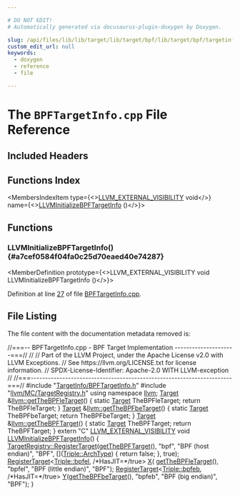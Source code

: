 ```yaml
---

# DO NOT EDIT!
# Automatically generated via docusaurus-plugin-doxygen by Doxygen.

slug: /api/files/lib/lib/target/lib/target/bpf/lib/target/bpf/targetinfo/bpftargetinfo-cpp
custom_edit_url: null
keywords:
  - doxygen
  - reference
  - file

---
```





# The `BPFTargetInfo.cpp` File Reference

<DoxygenPage pluginConfig={pluginConfig}>



## Included Headers

<IncludesList>
<IncludesListItem
  filePath="TargetInfo/BPFTargetInfo.h"
  permalink="/docs/api/files/lib/lib/target/lib/target/bpf/lib/target/bpf/targetinfo/bpftargetinfo-h"
  isLocal="true" />
<IncludesListItem
  filePath="llvm/MC/TargetRegistry.h"
  permalink="/docs/api/files/include/include/llvm/include/llvm/mc/targetregistry-h"
  isLocal="true" />
</IncludesList>

## Functions Index

<MembersIndex>

<MembersIndexItem
  type={<><a href="/docs/api/files/include/include/llvm/include/llvm/support/compiler-h/#adeb6f14d9f377993d79fae2efb34ecac">LLVM&#95;EXTERNAL&#95;VISIBILITY</a> void</>}
  name={<><a href="#a7cef0584f04fa0c25d70eaed40e74287">LLVMInitializeBPFTargetInfo</a> ()</>}>
</MembersIndexItem>

</MembersIndex>


<SectionDefinition>

## Functions

### LLVMInitializeBPFTargetInfo() {#a7cef0584f04fa0c25d70eaed40e74287}

<MemberDefinition
  prototype={<>LLVM&#95;EXTERNAL&#95;VISIBILITY void LLVMInitializeBPFTargetInfo ()</>}>

Definition at line <a href="#l00027">27</a> of file <a href="/docs/api/files/lib/lib/target/lib/target/bpf/lib/target/bpf/targetinfo/bpftargetinfo-cpp">BPFTargetInfo.cpp</a>.
</MemberDefinition>

</SectionDefinition>

## File Listing

The file content with the documentation metadata removed is:

<ProgramListing>

<Link id="l00001" /><CodeLine lineNumber="1"><Highlight kind="comment">//===-- BPFTargetInfo.cpp - BPF Target Implementation ---------------------===//</Highlight><Highlight kind="normal"></Highlight></CodeLine>
<Link id="l00002" /><CodeLine lineNumber="2"><Highlight kind="normal"></Highlight><Highlight kind="comment">//</Highlight><Highlight kind="normal"></Highlight></CodeLine>
<Link id="l00003" /><CodeLine lineNumber="3"><Highlight kind="normal"></Highlight><Highlight kind="comment">// Part of the LLVM Project, under the Apache License v2.0 with LLVM Exceptions.</Highlight><Highlight kind="normal"></Highlight></CodeLine>
<Link id="l00004" /><CodeLine lineNumber="4"><Highlight kind="normal"></Highlight><Highlight kind="comment">// See https://llvm.org/LICENSE.txt for license information.</Highlight><Highlight kind="normal"></Highlight></CodeLine>
<Link id="l00005" /><CodeLine lineNumber="5"><Highlight kind="normal"></Highlight><Highlight kind="comment">// SPDX-License-Identifier: Apache-2.0 WITH LLVM-exception</Highlight><Highlight kind="normal"></Highlight></CodeLine>
<Link id="l00006" /><CodeLine lineNumber="6"><Highlight kind="normal"></Highlight><Highlight kind="comment">//</Highlight><Highlight kind="normal"></Highlight></CodeLine>
<Link id="l00007" /><CodeLine lineNumber="7"><Highlight kind="normal"></Highlight><Highlight kind="comment">//===----------------------------------------------------------------------===//</Highlight><Highlight kind="normal"></Highlight></CodeLine>
<Link id="l00008" /><CodeLine lineNumber="8"><Highlight kind="normal"></Highlight></CodeLine>
<Link id="l00009" /><CodeLine lineNumber="9"><Highlight kind="normal"></Highlight><Highlight kind="preprocessor">#include &quot;<a href="/docs/api/files/lib/lib/target/lib/target/bpf/lib/target/bpf/targetinfo/bpftargetinfo-h">TargetInfo/BPFTargetInfo.h</a>&quot;</Highlight><Highlight kind="normal"></Highlight></CodeLine>
<Link id="l00010" /><CodeLine lineNumber="10"><Highlight kind="normal"></Highlight><Highlight kind="preprocessor">#include &quot;<a href="/docs/api/files/include/include/llvm/include/llvm/mc/targetregistry-h">llvm/MC/TargetRegistry.h</a>&quot;</Highlight><Highlight kind="normal"></Highlight></CodeLine>
<Link id="l00011" /><CodeLine lineNumber="11"><Highlight kind="normal"></Highlight></CodeLine>
<Link id="l00012" /><CodeLine lineNumber="12"><Highlight kind="normal"></Highlight><Highlight kind="keyword">using namespace </Highlight><Highlight kind="normal"><a href="/docs/api/namespaces/llvm">llvm</a>;</Highlight></CodeLine>
<Link id="l00013" /><CodeLine lineNumber="13"><Highlight kind="normal"></Highlight></CodeLine>
<Link id="l00014" /><CodeLine lineNumber="14" lineLink="/docs/api/namespaces/llvm/#a333df675c40e4b58704caf59fe513a50"><Highlight kind="normal"><a href="/docs/api/classes/llvm/target">Target</a> &amp;<a href="/docs/api/namespaces/llvm/#a333df675c40e4b58704caf59fe513a50">llvm::getTheBPFleTarget</a>() &#123;</Highlight></CodeLine>
<Link id="l00015" /><CodeLine lineNumber="15"><Highlight kind="normal">  </Highlight><Highlight kind="keyword">static</Highlight><Highlight kind="normal"> <a href="/docs/api/classes/llvm/target">Target</a> TheBPFleTarget;</Highlight></CodeLine>
<Link id="l00016" /><CodeLine lineNumber="16"><Highlight kind="normal">  </Highlight><Highlight kind="keywordflow">return</Highlight><Highlight kind="normal"> TheBPFleTarget;</Highlight></CodeLine>
<Link id="l00017" /><CodeLine lineNumber="17"><Highlight kind="normal">&#125;</Highlight></CodeLine>
<Link id="l00018" /><CodeLine lineNumber="18" lineLink="/docs/api/namespaces/llvm/#a6bfd4d08fdf27bc4d6e1e5fdca839db0"><Highlight kind="normal"><a href="/docs/api/classes/llvm/target">Target</a> &amp;<a href="/docs/api/namespaces/llvm/#a6bfd4d08fdf27bc4d6e1e5fdca839db0">llvm::getTheBPFbeTarget</a>() &#123;</Highlight></CodeLine>
<Link id="l00019" /><CodeLine lineNumber="19"><Highlight kind="normal">  </Highlight><Highlight kind="keyword">static</Highlight><Highlight kind="normal"> <a href="/docs/api/classes/llvm/target">Target</a> TheBPFbeTarget;</Highlight></CodeLine>
<Link id="l00020" /><CodeLine lineNumber="20"><Highlight kind="normal">  </Highlight><Highlight kind="keywordflow">return</Highlight><Highlight kind="normal"> TheBPFbeTarget;</Highlight></CodeLine>
<Link id="l00021" /><CodeLine lineNumber="21"><Highlight kind="normal">&#125;</Highlight></CodeLine>
<Link id="l00022" /><CodeLine lineNumber="22" lineLink="/docs/api/namespaces/llvm/#a84e34f6b63eabf0d06c3d8a0c907047b"><Highlight kind="normal"><a href="/docs/api/classes/llvm/target">Target</a> &amp;<a href="/docs/api/namespaces/llvm/#a84e34f6b63eabf0d06c3d8a0c907047b">llvm::getTheBPFTarget</a>() &#123;</Highlight></CodeLine>
<Link id="l00023" /><CodeLine lineNumber="23"><Highlight kind="normal">  </Highlight><Highlight kind="keyword">static</Highlight><Highlight kind="normal"> <a href="/docs/api/classes/llvm/target">Target</a> TheBPFTarget;</Highlight></CodeLine>
<Link id="l00024" /><CodeLine lineNumber="24"><Highlight kind="normal">  </Highlight><Highlight kind="keywordflow">return</Highlight><Highlight kind="normal"> TheBPFTarget;</Highlight></CodeLine>
<Link id="l00025" /><CodeLine lineNumber="25"><Highlight kind="normal">&#125;</Highlight></CodeLine>
<Link id="l00026" /><CodeLine lineNumber="26"><Highlight kind="normal"></Highlight></CodeLine>
<Link id="l00027" /><CodeLine lineNumber="27" lineLink="#a7cef0584f04fa0c25d70eaed40e74287"><Highlight kind="normal"></Highlight><Highlight kind="keyword">extern</Highlight><Highlight kind="normal"> </Highlight><Highlight kind="stringliteral">&quot;C&quot;</Highlight><Highlight kind="normal"> <a href="/docs/api/files/include/include/llvm/include/llvm/support/compiler-h/#adeb6f14d9f377993d79fae2efb34ecac">LLVM&#95;EXTERNAL&#95;VISIBILITY</a> </Highlight><Highlight kind="keywordtype">void</Highlight><Highlight kind="normal"> <a href="#a7cef0584f04fa0c25d70eaed40e74287">LLVMInitializeBPFTargetInfo</a>() &#123;</Highlight></CodeLine>
<Link id="l00028" /><CodeLine lineNumber="28"><Highlight kind="normal">  <a href="/docs/api/structs/llvm/targetregistry/#abb58373a69ea039dfcce69b9d1ba9ccb">TargetRegistry::RegisterTarget</a>(<a href="/docs/api/namespaces/llvm/#a84e34f6b63eabf0d06c3d8a0c907047b">getTheBPFTarget</a>(), </Highlight><Highlight kind="stringliteral">&quot;bpf&quot;</Highlight><Highlight kind="normal">, </Highlight><Highlight kind="stringliteral">&quot;BPF (host endian)&quot;</Highlight><Highlight kind="normal">,</Highlight></CodeLine>
<Link id="l00029" /><CodeLine lineNumber="29"><Highlight kind="normal">                                 </Highlight><Highlight kind="stringliteral">&quot;BPF&quot;</Highlight><Highlight kind="normal">, &#91;&#93;(<a href="/docs/api/classes/llvm/triple/#a547abd13f7a3c063aa72c8192a868154">Triple::ArchType</a>) &#123; </Highlight><Highlight kind="keywordflow">return</Highlight><Highlight kind="normal"> </Highlight><Highlight kind="keyword">false</Highlight><Highlight kind="normal">; &#125;,</Highlight></CodeLine>
<Link id="l00030" /><CodeLine lineNumber="30"><Highlight kind="normal">                                 </Highlight><Highlight kind="keyword">true</Highlight><Highlight kind="normal">);</Highlight></CodeLine>
<Link id="l00031" /><CodeLine lineNumber="31"><Highlight kind="normal">  <a href="/docs/api/structs/llvm/registertarget">RegisterTarget</a>&lt;<a href="/docs/api/classes/llvm/triple/#a547abd13f7a3c063aa72c8192a868154a83d003d0efa0cd997646dc0343d7093f">Triple::bpfel</a>, </Highlight><Highlight kind="comment">/&#42;HasJIT=&#42;/</Highlight><Highlight kind="keyword">true</Highlight><Highlight kind="normal">&gt; <a href="/docs/api/files/lib/lib/tablegen/tablegenbackendskeleton-cpp/#ab60f28d7a141ac46ccc200176a1bca8b">X</a>(</Highlight></CodeLine>
<Link id="l00032" /><CodeLine lineNumber="32"><Highlight kind="normal">      <a href="/docs/api/namespaces/llvm/#a333df675c40e4b58704caf59fe513a50">getTheBPFleTarget</a>(), </Highlight><Highlight kind="stringliteral">&quot;bpfel&quot;</Highlight><Highlight kind="normal">, </Highlight><Highlight kind="stringliteral">&quot;BPF (little endian)&quot;</Highlight><Highlight kind="normal">, </Highlight><Highlight kind="stringliteral">&quot;BPF&quot;</Highlight><Highlight kind="normal">);</Highlight></CodeLine>
<Link id="l00033" /><CodeLine lineNumber="33"><Highlight kind="normal">  <a href="/docs/api/structs/llvm/registertarget">RegisterTarget</a>&lt;<a href="/docs/api/classes/llvm/triple/#a547abd13f7a3c063aa72c8192a868154abccdd747b05d7cfff6ae937ffdf5ba03">Triple::bpfeb</a>, </Highlight><Highlight kind="comment">/&#42;HasJIT=&#42;/</Highlight><Highlight kind="keyword">true</Highlight><Highlight kind="normal">&gt; <a href="/docs/api/files/lib/lib/tablegen/tablegenbackendskeleton-cpp/#a262774d3e5186511427e5b2414a85f7f">Y</a>(<a href="/docs/api/namespaces/llvm/#a6bfd4d08fdf27bc4d6e1e5fdca839db0">getTheBPFbeTarget</a>(), </Highlight><Highlight kind="stringliteral">&quot;bpfeb&quot;</Highlight><Highlight kind="normal">,</Highlight></CodeLine>
<Link id="l00034" /><CodeLine lineNumber="34"><Highlight kind="normal">                                                   </Highlight><Highlight kind="stringliteral">&quot;BPF (big endian)&quot;</Highlight><Highlight kind="normal">, </Highlight><Highlight kind="stringliteral">&quot;BPF&quot;</Highlight><Highlight kind="normal">);</Highlight></CodeLine>
<Link id="l00035" /><CodeLine lineNumber="35"><Highlight kind="normal">&#125;</Highlight></CodeLine>

</ProgramListing>

</DoxygenPage>
